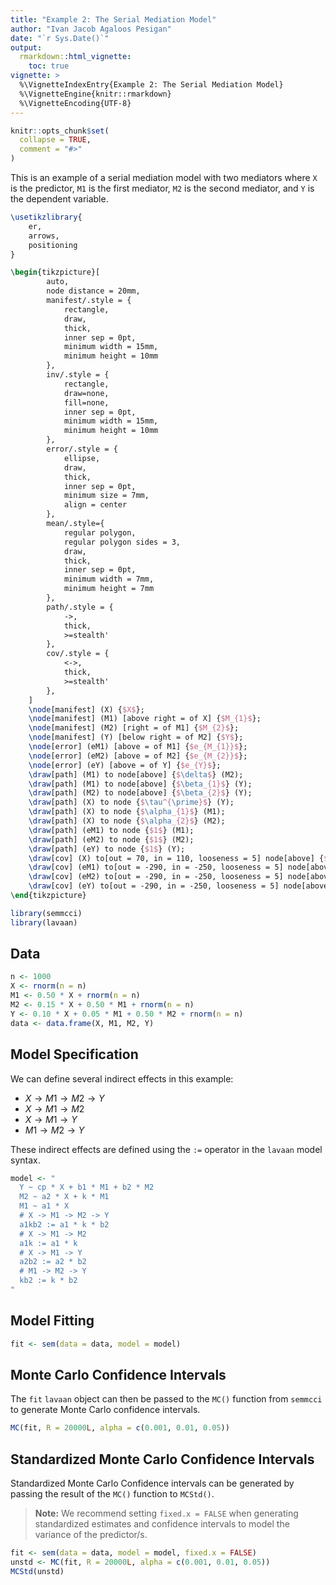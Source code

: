 ```yaml
---
title: "Example 2: The Serial Mediation Model"
author: "Ivan Jacob Agaloos Pesigan"
date: "`r Sys.Date()`"
output:
  rmarkdown::html_vignette:
    toc: true
vignette: >
  %\VignetteIndexEntry{Example 2: The Serial Mediation Model}
  %\VignetteEngine{knitr::rmarkdown}
  %\VignetteEncoding{UTF-8}
---
```


```r
knitr::opts_chunk$set(
  collapse = TRUE,
  comment = "#>"
)
```

This is an example of a serial mediation model with two mediators
where `X` is the predictor, `M1` is the first mediator, `M2` is the second mediator,
and `Y` is the dependent variable.

```tikz
\usetikzlibrary{
	er,
	arrows,
	positioning
}

\begin{tikzpicture}[
		auto,
		node distance = 20mm,
		manifest/.style = {
			rectangle,
			draw,
			thick,
			inner sep = 0pt,
			minimum width = 15mm,
			minimum height = 10mm
		},
		inv/.style = {
			rectangle,
			draw=none,
			fill=none,
			inner sep = 0pt,
			minimum width = 15mm,
			minimum height = 10mm
		},
		error/.style = {
			ellipse,
			draw,
			thick,
			inner sep = 0pt,
			minimum size = 7mm,
			align = center
		},
		mean/.style={
			regular polygon,
			regular polygon sides = 3,
			draw,
			thick,
			inner sep = 0pt,
			minimum width = 7mm,
			minimum height = 7mm
		},
		path/.style = {
			->,
			thick,
			>=stealth'
		},
		cov/.style = {
			<->,
			thick,
			>=stealth'
		},
	]
	\node[manifest] (X) {$X$};
	\node[manifest] (M1) [above right = of X] {$M_{1}$};
	\node[manifest] (M2) [right = of M1] {$M_{2}$};
	\node[manifest] (Y) [below right = of M2] {$Y$};
	\node[error] (eM1) [above = of M1] {$e_{M_{1}}$};
	\node[error] (eM2) [above = of M2] {$e_{M_{2}}$};
	\node[error] (eY) [above = of Y] {$e_{Y}$};
	\draw[path] (M1) to node[above] {$\delta$} (M2);
	\draw[path] (M1) to node[above] {$\beta_{1}$} (Y);
	\draw[path] (M2) to node[above] {$\beta_{2}$} (Y);
	\draw[path] (X) to node {$\tau^{\prime}$} (Y);
	\draw[path] (X) to node {$\alpha_{1}$} (M1);
	\draw[path] (X) to node {$\alpha_{2}$} (M2);
	\draw[path] (eM1) to node {$1$} (M1);
	\draw[path] (eM2) to node {$1$} (M2);
	\draw[path] (eY) to node {$1$} (Y);
	\draw[cov] (X) to[out = 70, in = 110, looseness = 5] node[above] {$s_{X}^{2}$} (X);
	\draw[cov] (eM1) to[out = -290, in = -250, looseness = 5] node[above] {$s^{2}_{e_{M_{1}}}$} (eM1);
	\draw[cov] (eM2) to[out = -290, in = -250, looseness = 5] node[above] {$s^{2}_{e_{M_{2}}}$} (eM2);
	\draw[cov] (eY) to[out = -290, in = -250, looseness = 5] node[above] {$s^{2}_{e_{Y}}$} (eY);
\end{tikzpicture}
```

```r
library(semmcci)
library(lavaan)
```

## Data

```r
n <- 1000
X <- rnorm(n = n)
M1 <- 0.50 * X + rnorm(n = n)
M2 <- 0.15 * X + 0.50 * M1 + rnorm(n = n)
Y <- 0.10 * X + 0.05 * M1 + 0.50 * M2 + rnorm(n = n)
data <- data.frame(X, M1, M2, Y)
```

## Model Specification

We can define several indirect effects in this example:

  - $X \rightarrow M1 \rightarrow M2 \rightarrow Y$
  - $X \rightarrow M1 \rightarrow M2$
  - $X \rightarrow M1 \rightarrow Y$
  - $M1 \rightarrow M2 \rightarrow Y$

These indirect effects are defined using the `:=` operator
in the `lavaan` model syntax.

```r
model <- "
  Y ~ cp * X + b1 * M1 + b2 * M2
  M2 ~ a2 * X + k * M1
  M1 ~ a1 * X
  # X -> M1 -> M2 -> Y
  a1kb2 := a1 * k * b2
  # X -> M1 -> M2
  a1k := a1 * k
  # X -> M1 -> Y
  a2b2 := a2 * b2
  # M1 -> M2 -> Y
  kb2 := k * b2
"
```

## Model Fitting

```r
fit <- sem(data = data, model = model)
```

## Monte Carlo Confidence Intervals

The `fit` `lavaan` object can then be passed to the `MC()` function from `semmcci`
to generate Monte Carlo confidence intervals.

```r
MC(fit, R = 20000L, alpha = c(0.001, 0.01, 0.05))
```

## Standardized Monte Carlo Confidence Intervals

Standardized Monte Carlo Confidence intervals can be generated by passing the result of the `MC()` function to `MCStd()`.

> **Note:** We recommend setting `fixed.x = FALSE` when generating standardized estimates and confidence intervals to model the variance of the predictor/s.

```r
fit <- sem(data = data, model = model, fixed.x = FALSE)
unstd <- MC(fit, R = 20000L, alpha = c(0.001, 0.01, 0.05))
MCStd(unstd)
```
